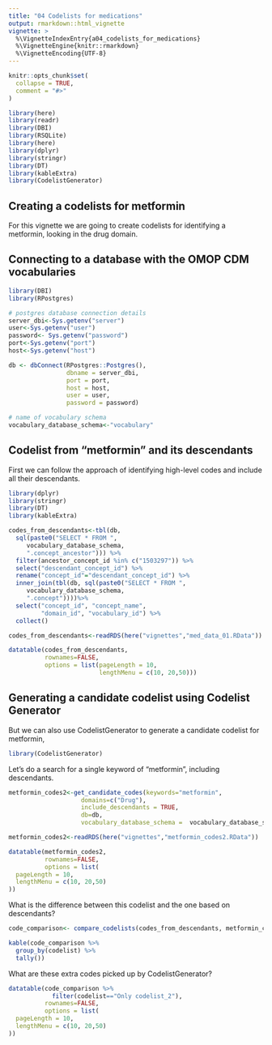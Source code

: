 ```yaml
---
title: "04 Codelists for medications"
output: rmarkdown::html_vignette
vignette: >
  %\VignetteIndexEntry{a04_codelists_for_medications}
  %\VignetteEngine{knitr::rmarkdown}
  %\VignetteEncoding{UTF-8}
---
```


```r
knitr::opts_chunk$set(
  collapse = TRUE,
  comment = "#>"
)
```

```r
library(here)
library(readr)
library(DBI)
library(RSQLite)
library(here)
library(dplyr)
library(stringr)
library(DT)
library(kableExtra)
library(CodelistGenerator)
```

## Creating a codelists for metformin
For this vignette we are going to create codelists for identifying a metformin, looking in the drug domain.

## Connecting to a database with the OMOP CDM vocabularies
```r
library(DBI)
library(RPostgres)
```

```r
# postgres database connection details
server_dbi<-Sys.getenv("server")
user<-Sys.getenv("user")
password<- Sys.getenv("password")
port<-Sys.getenv("port")
host<-Sys.getenv("host")

db <- dbConnect(RPostgres::Postgres(),
                dbname = server_dbi,
                port = port,
                host = host,
                user = user,
                password = password)

# name of vocabulary schema
vocabulary_database_schema<-"vocabulary"
```

## Codelist from "metformin" and its descendants
First we can follow the approach of identifying high-level codes and include all their descendants.

```r
library(dplyr)
library(stringr)
library(DT)
library(kableExtra)
```

```r
codes_from_descendants<-tbl(db,
  sql(paste0("SELECT * FROM ",
     vocabulary_database_schema,
     ".concept_ancestor"))) %>%
  filter(ancestor_concept_id %in% c("1503297")) %>%
  select("descendant_concept_id") %>%
  rename("concept_id"="descendant_concept_id") %>%
  inner_join(tbl(db, sql(paste0("SELECT * FROM ",
     vocabulary_database_schema,
     ".concept"))))%>%
  select("concept_id", "concept_name",
         "domain_id", "vocabulary_id") %>%
  collect()

```

```r
codes_from_descendants<-readRDS(here("vignettes","med_data_01.RData"))
```

```r
datatable(codes_from_descendants,
          rownames=FALSE,
          options = list(pageLength = 10,
                         lengthMenu = c(10, 20,50)))

```

## Generating a candidate codelist using Codelist Generator
But we can also use CodelistGenerator to generate a candidate codelist for metformin,

```r
library(CodelistGenerator)
```

Let's do a search for a single keyword of "metformin", including descendants.
```r
metformin_codes2<-get_candidate_codes(keywords="metformin",
                    domains=c("Drug"),
                    include_descendants = TRUE,
                    db=db,
                    vocabulary_database_schema =  vocabulary_database_schema)

```

```r
metformin_codes2<-readRDS(here("vignettes","metformin_codes2.RData"))
```

```r
datatable(metformin_codes2,
          rownames=FALSE,
          options = list(
  pageLength = 10,
  lengthMenu = c(10, 20,50)
))
```

What is the difference between this codelist and the one based on descendants?
```r
code_comparison<- compare_codelists(codes_from_descendants, metformin_codes2)

```


```r
kable(code_comparison %>% 
  group_by(codelist) %>% 
  tally())
```

What are these extra codes picked up by CodelistGenerator?
```r
datatable(code_comparison %>% 
            filter(codelist=="Only codelist_2"),
          rownames=FALSE,
          options = list(
  pageLength = 10,
  lengthMenu = c(10, 20,50)
))
```
